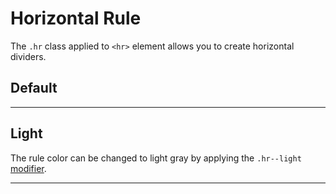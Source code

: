 
<Meta title='Components/Horizontal rule (hr)' />


# Horizontal Rule

The `.hr` class applied to `<hr>` element allows you to create horizontal dividers.

## Default

<Canvas>
<hr class="hr my-20" />
</Canvas>

## Light

The rule color can be changed to light gray by applying the `.hr--light`
[modifier](https://en.bem.info/methodology/quick-start/#modifier).

<Canvas>
<hr class="hr hr--light my-20" />
</Canvas>
